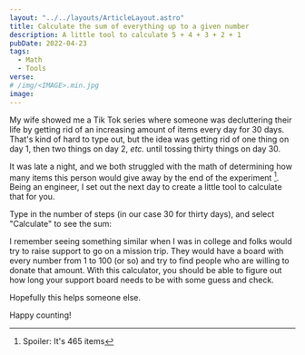 ```yaml
---
layout: "../../layouts/ArticleLayout.astro"
title: Calculate the sum of everything up to a given number
description: A little tool to calculate 5 + 4 + 3 + 2 + 1
pubDate: 2022-04-23
tags:
  - Math
  - Tools
verse:
# /img/<IMAGE>.min.jpg
image:
---
```



My wife showed me a Tik Tok series where someone was decluttering their life by getting rid of an increasing amount of items every day for 30 days. That's kind of hard to type out, but the idea was getting rid of one thing on day 1, then two things on day 2, _etc._ until tossing thirty things on day 30.

It was late a night, and we both struggled with the math of determining how many items this person would give away by the end of the experiment [^1]. Being an engineer, I set out the next day to create a little tool to calculate that for you.

Type in the number of steps (in our case 30 for thirty days), and select "Calculate" to see the sum:

<CumulativeSum client:idle />

I remember seeing something similar when I was in college and folks would try to raise support to go on a mission trip. They would have a board with every number from 1 to 100 (or so) and try to find people who are willing to donate that amount. With this calculator, you should be able to figure out how long your support board needs to be with some guess and check.

Hopefully this helps someone else.

Happy counting!

[^1]: Spoiler: It's 465 items
